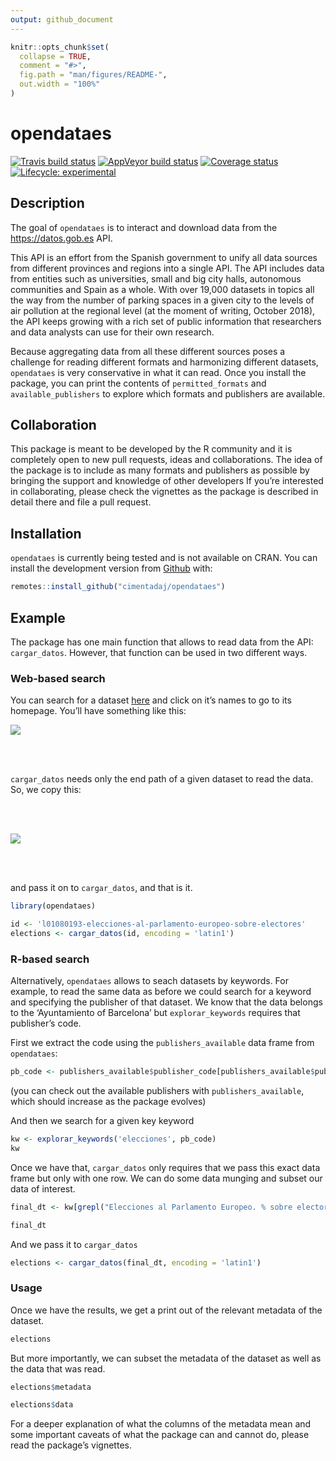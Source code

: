 ```yaml
---
output: github_document
---
```


<!-- README.md is generated from README.Rmd. Please edit that file -->

```r
knitr::opts_chunk$set(
  collapse = TRUE,
  comment = "#>",
  fig.path = "man/figures/README-",
  out.width = "100%"
)
```
# opendataes

[![Travis build status](https://travis-ci.org/cimentadaj/opendataes.svg?branch=master)](https://travis-ci.org/cimentadaj/opendataes)
[![AppVeyor build status](https://ci.appveyor.com/api/projects/status/github/cimentadaj/opendataes?branch=master&svg=true)](https://ci.appveyor.com/project/cimentadaj/opendataes)
[![Coverage status](https://codecov.io/gh/cimentadaj/opendataes/branch/master/graph/badge.svg)](https://codecov.io/github/cimentadaj/opendataes?branch=master)
[![Lifecycle: experimental](https://img.shields.io/badge/lifecycle-experimental-orange.svg)](https://www.tidyverse.org/lifecycle/#experimental)

## Description

The goal of `opendataes` is to interact and download data from the [https://datos.gob.es](https://datos.gob.es) API. 

This API is an effort from the Spanish government to unify all data sources from different provinces and regions into a single API. The API includes data from entities such as universities, small and big city halls, autonomous communities and Spain as a whole. With over 19,000 datasets in topics all the way from the number of parking spaces in a given city to the levels of air pollution at the regional level (at the moment of writing, October 2018), the API keeps growing with a rich set of public information that researchers and data analysts can use for their own research.

Because aggregating data from all these different sources poses a challenge for reading different formats and harmonizing different datasets, `opendataes` is very conservative in what it can read. Once you install the package, you can print the contents of `permitted_formats` and `available_publishers` to explore which formats and publishers are available.

## Collaboration

This package is meant to be developed by the R community and it is completely open to new pull requests, ideas and collaborations. The idea of the package is to include as many formats and publishers as possible by bringing the support and knowledge of other developers If you're interested in collaborating, please check the vignettes as the package is described in detail there and file a pull request.

## Installation

`opendataes` is currently being tested and is not available on CRAN. You can install the development version from [Github](https://github.com) with:

``` r
remotes::install_github("cimentadaj/opendataes")
```

## Example

The package has one main function that allows to read data from the API: `cargar_datos`. However, that function can be used in two different ways.

### Web-based search

You can search for a dataset [here](http://datos.gob.es/es/catalogo?_publisher_display_name_limit=0) and click on it's names to go to its homepage. You'll have something like this:

<img src="man/figures/datos_web.png" align="center" />

<br/>
<br/>

`cargar_datos` needs only the end path of a given dataset to read the data. So, we copy this:

<br/>
<br/>

<img src="man/figures/datos_url.png" align="center"/>

<br/>
<br/>

and pass it on to `cargar_datos`, and that is it.

```r
library(opendataes)

id <- 'l01080193-elecciones-al-parlamento-europeo-sobre-electores'
elections <- cargar_datos(id, encoding = 'latin1')
```

### R-based search

Alternatively, `opendataes` allows to seach datasets by keywords. For example, to read the same data as before we could search for a keyword and specifying the publisher of that dataset. We know that the data belongs to the 'Ayuntamiento of Barcelona' but `explorar_keywords` requires that publisher's code.

First we extract the code using the `publishers_available` data frame from `opendataes`:

```r
pb_code <- publishers_available$publisher_code[publishers_available$publishers == 'Ayuntamiento de Barcelona']
```

(you can check out the available publishers with `publishers_available`, which should increase as the package evolves)

And then we search for a given key keyword

```r
kw <- explorar_keywords('elecciones', pb_code)
kw
```

Once we have that, `cargar_datos` only requires that we pass this exact data frame but only with one row. We can do some data munging and subset our data of interest.

```r
final_dt <- kw[grepl("Elecciones al Parlamento Europeo. % sobre electores", kw$description), ]

final_dt
```

And we pass it to `cargar_datos`

```r
elections <- cargar_datos(final_dt, encoding = 'latin1')
```

### Usage

Once we have the results, we get a print out of the relevant metadata of the dataset.

```r
elections
```

But more importantly, we can subset the metadata of the dataset as well as the data that was read.

```r
elections$metadata
```

```r
elections$data
```

For a deeper explanation of what the columns of the metadata mean and some important caveats of what the package can and cannot do, please read the package's vignettes.
